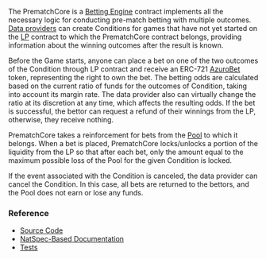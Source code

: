
<PageHeadline
  title="PrematchCore"
  subTitle="A Betting Engine for multi-outcome pre-match betting"
/>

The PrematchCore is a [Betting Engine](/knowledge-hub/how-azuro-works/components/betting-engines) contract implements all the necessary logic
for conducting pre-match betting with multiple outcomes. [Data providers](/knowledge-hub/how-azuro-works/protocol-actors/data-providers) can create
Conditions for games that have not yet started on the [LP](/contracts/lp) contract to which the PrematchCore contract
belongs, providing information about the winning outcomes after the result is known.

Before the Game starts, anyone can place a bet on one of the two outcomes of the Condition through LP contract and
receive an ERC-721 [AzuroBet](/contracts/azuro-bet) token, representing the right to own the bet. The betting odds are
calculated based on the current ratio of funds for the outcomes of Condition, taking into account its margin rate.
The data provider also can virtually change the ratio at its discretion at any time, which affects the resulting odds.
If the bet is successful, the bettor can request a refund of their winnings from the LP, otherwise, they receive nothing.

PrematchCore takes a reinforcement for bets from the [Pool](/knowledge-hub/how-azuro-works/components/pools) to which it belongs. When a bet
is placed, PrematchCore locks/unlocks a portion of the liquidity from the LP so that after each bet, only the amount
equal to the maximum possible loss of the Pool for the given Condition is locked.

If the event associated with the Condition is canceled, the data provider can cancel the Condition. In this case, all
bets are returned to the bettors, and the Pool does not earn or lose any funds.


### Reference

- [Source Code](https://github.com/Azuro-protocol/Azuro-v2-public/blob/main/contracts/PrematchCore.sol)
- [NatSpec-Based Documentation](https://azuro-protocol.github.io/Azuro-v2-public/#/contracts/PrematchCore.sol:PrematchCore)
- [Tests](https://github.com/Azuro-protocol/Azuro-v2-public/blob/main/test/core-test.js)
